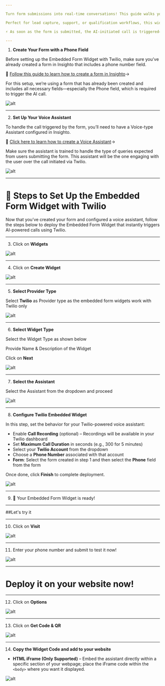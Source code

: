 ---

Turn form submissions into real-time conversations! This guide walks you through setting up the Embedded Form Widget with Twilio, where users fill out a form on your website—including their phone number—and instantly receive a call from your AI agent to handle their queries.

Perfect for lead capture, support, or qualification workflows, this widget bridges form interaction and voice automation seamlessly.

⚡ As soon as the form is submitted, the AI-initiated call is triggered—no delays, no manual follow-ups!

---

1. **Create Your Form with a Phone Field**

Before setting up the Embedded Form Widget with Twilio, make sure you’ve already created a form in Insighto that includes a phone number field.

🔗 [Follow this guide to learn how to create a form in Insighto](/Creating-Forms-and-Connect-them-with-Assistants.mdx)→

For this setup, we’re using a form that has already been created and includes all necessary fields—especially the Phone field, which is required to trigger the AI call.

![alt](images/EF/EF1.png)

---

2.  **Set Up Your Voice Assistant**

To handle the call triggered by the form, you’ll need to have a Voice-type Assistant configured in Insighto.

🔗 [Click here to learn how to create a Voice Assistant](/Comprehensive-Guide-to-AI-Voice-Agent.mdx)→

Make sure the assistant is trained to handle the type of queries expected from users submitting the form. This assistant will be the one engaging with the user over the call initiated via Twilio.

![alt](images/EF/EF2.png)

---

# 🔧 Steps to Set Up the Embedded Form Widget with Twilio

Now that you’ve created your form and configured a voice assistant, follow the steps below to deploy the Embedded Form Widget that instantly triggers AI-powered calls using Twilio.

---

3.  Click on **Widgets**

![alt](images/EF/EF3.png)

---

4.  Click on **Create Widget**

![alt](images/EF/EF4.png)

---

5.  **Select Provider Type**

Select **Twilio** as Provider type as the embedded form widgets work with Twilio only

![alt](images/EF/EF5.png)

---

6.  **Select Widget Type**

Select the Widget Type as shown below

Provide Name & Description of the Widget

Click on **Next**

![alt](images/EF/EF6.png)

---

7.  **Select the Assistant**

Select the Assistant from the dropdown and proceed

![alt](images/EF/EF7.png)

---

8.  **Configure Twilio Embedded Widget**

In this step, set the behavior for your Twilio-powered voice assistant:

- Enable **Call Recording** (optional) – Recordings will be available in your Twilio dashboard  
- Set **Maximum Call Duration** in seconds (e.g., 300 for 5 minutes)  
- Select your **Twilio Account** from the dropdown  
- Choose a **Phone Number** associated with that account  
- **Form**: Select the form created in step 1 and then select the **Phone** field from the form  

Once done, click **Finish** to complete deployment.

![alt](images/EF/E8.png)


---

9.  🎉 Your Embedded Form Widget is ready!

---

##Let's try it

---

10.  Click on **Visit**

![alt](images/EF/EF10.png)

---

11.  Enter your phone number and submit to test it now!

![alt](images/EF/EF11.png)

---

# Deploy it on your website now!

---

12.  Click on **Options**

![alt](images/EF/EF12.png)

---

13.  Click on **Get Code & QR**

![alt](images/EF/EF13.png)

---

14.  **Copy the Widget Code and add to your website**

- **HTML iFrame (Only Supported)** – Embed the assistant directly within a specific section of your webpage; place the iFrame code within the `<body>` where you want it displayed.

![alt](images/EF/EF14.png)
